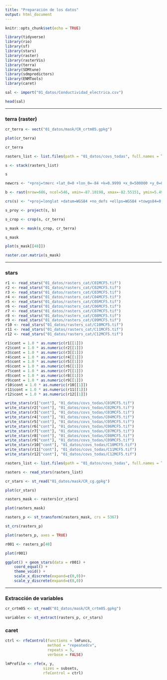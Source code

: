 ```yaml
---
title: "Preparación de los datos"
output: html_document
---
```


```r
knitr::opts_chunk$set(echo = TRUE)
```


```r
library(tidyverse)
library(rio)
library(sf)
library(stars)
library(raster)
library(rasterVis)
library(terra)
library(SDMtune)
library(sdmpredictors)
library(ENMTools)
library(caret)
```


```r
sal <- import("01_datos/Conductividad_electrica.csv")
```

```r
head(sal)
```
***

### terra (raster)

```r
cr_terra <- vect("01_datos/mask/CR_crtm05.gpkg")
```

```r
plot(cr_terra)
```

```r
cr_terra
```

```r
rasters_list <- list.files(path = "01_datos/covs_todas", full.names = TRUE)
```


```r
s <- stack(rasters_list)
```

```r
s
```

```r
newcrs <- "+proj=tmerc +lat_0=0 +lon_0=-84 +k=0.9999 +x_0=500000 +y_0=0 +ellps=WGS84 +towgs84=0,0,0,0,0,0,0 +units=m +no_defs"
```


```r
b <- rast(nrow=686, ncol=546, xmin=-87.10198, xmax=-82.55151, ymin=5.49909, ymax=11.21682, crs=newcrs)
```

```r
crs(s) <- "+proj=longlat +datum=WGS84 +no_defs +ellps=WGS84 +towgs84=0,0,0"
```

```r
s_proy <- project(s, b)
```

```r
s_crop <- crop(s, cr_terra)
```

```r
s_mask <- mask(s_crop, cr_terra)
```


```r
s_mask
```

```r
plot(s_mask[[48]])
```


```r
raster.cor.matrix(s_mask)
```


***

### stars


```r
r1 <- read_stars("01_datos/rasters_cat/C01MCF5.tif")
r2 <- read_stars("01_datos/rasters_cat/C02MCF5.tif")
r3 <- read_stars("01_datos/rasters_cat/C03MCF5.tif")
r4 <- read_stars("01_datos/rasters_cat/C04MCF5.tif")
r5 <- read_stars("01_datos/rasters_cat/C05MCF5.tif")
r6 <- read_stars("01_datos/rasters_cat/C06MCF5.tif")
r7 <- read_stars("01_datos/rasters_cat/C07MCF5.tif")
r8 <- read_stars("01_datos/rasters_cat/C08MCF5.tif")
r9 <- read_stars("01_datos/rasters_cat/C09MCF5.tif")
r10 <- read_stars("01_datos/rasters_cat/C10MCF5.tif")
r11 <- read_stars("01_datos/rasters_cat/C11MCF5.tif")
r12 <- read_stars("01_datos/rasters_cat/C12MCF5.tif")
```


```r
r1$cont = 1.0 * as.numeric(r1[[1]])
r2$cont = 1.0 * as.numeric(r2[[1]])
r3$cont = 1.0 * as.numeric(r3[[1]])
r4$cont = 1.0 * as.numeric(r4[[1]])
r5$cont = 1.0 * as.numeric(r5[[1]])
r6$cont = 1.0 * as.numeric(r6[[1]])
r7$cont = 1.0 * as.numeric(r7[[1]])
r8$cont = 1.0 * as.numeric(r8[[1]])
r9$cont = 1.0 * as.numeric(r9[[1]])
r10$cont = 1.0 * as.numeric(r10[[1]])
r11$cont = 1.0 * as.numeric(r11[[1]])
r12$cont = 1.0 * as.numeric(r12[[1]])
```

```r
write_stars(r1["cont"], "01_datos/covs_todas/C01MCF5.tif")
write_stars(r2["cont"], "01_datos/covs_todas/C02MCF5.tif")
write_stars(r3["cont"], "01_datos/covs_todas/C03MCF5.tif")
write_stars(r4["cont"], "01_datos/covs_todas/C04MCF5.tif")
write_stars(r5["cont"], "01_datos/covs_todas/C05MCF5.tif")
write_stars(r6["cont"], "01_datos/covs_todas/C06MCF5.tif")
write_stars(r7["cont"], "01_datos/covs_todas/C07MCF5.tif")
write_stars(r8["cont"], "01_datos/covs_todas/C08MCF5.tif")
write_stars(r9["cont"], "01_datos/covs_todas/C09MCF5.tif")
write_stars(r10["cont"], "01_datos/covs_todas/C10MCF5.tif")
write_stars(r11["cont"], "01_datos/covs_todas/C11MCF5.tif")
write_stars(r12["cont"], "01_datos/covs_todas/C12MCF5.tif")
```


```r
rasters_list <- list.files(path = "01_datos/covs_todas", full.names = TRUE)
```

```r
rasters <- read_stars(rasters_list)
```

```r
cr_stars <- st_read("01_datos/mask/CR_cg.gpkg")
```


```r
plot(cr_stars)
```


```r
rasters_mask <- rasters[cr_stars]
```

```r
plot(rasters_mask)
```

```r
rasters_p <- st_transform(rasters_mask, crs = 5367)
```

```r
st_crs(rasters_p)
```

```r
plot(rasters_p, axes = TRUE)
```

```r
r001 <- rasters_p[48]
```

```r
plot(r001)
```


```r
ggplot() + geom_stars(data = r001) +
    coord_equal() +
    theme_void() +
    scale_x_discrete(expand=c(0,0))+
    scale_y_discrete(expand=c(0,0))
```


***

### Extracción de variables

```r
cr_crtm05 <- st_read("01_datos/mask/CR_crtm05.gpkg")
```


```r
variables <- st_extract(rasters_p, cr_stars)
```



### caret

```r
ctrl <- rfeControl(functions = lmFuncs,
                   method = "repeatedcv",
                   repeats = 5,
                   verbose = FALSE)
```


```r
lmProfile <- rfe(x, y,
                 sizes = subsets,
                 rfeControl = ctrl)
```




